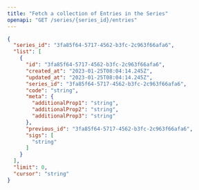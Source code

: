 ```yaml
---
title: "Fetch a collection of Entries in the Series"
openapi: "GET /series/{series_id}/entries"
---
```


<ResponseExample>

```json Example
{​
  "series_id": "3fa85f64-5717-4562-b3fc-2c963f66afa6",​
  "list": [​
    {​
      "id": "3fa85f64-5717-4562-b3fc-2c963f66afa6",​
      "created_at": "2023-01-25T08:04:14.245Z",​
      "updated_at": "2023-01-25T08:04:14.245Z",​
      "series_id": "3fa85f64-5717-4562-b3fc-2c963f66afa6",​
      "code": "string",​
      "meta": {​
        "additionalProp1": "string",​
        "additionalProp2": "string",​
        "additionalProp3": "string"​
      },​
      "previous_id": "3fa85f64-5717-4562-b3fc-2c963f66afa6",​
      "sigs": [​
        "string"​
      ]​
    }​
  ],​
  "limit": 0,​
  "cursor": "string"​
​}
```

</ResponseExample>